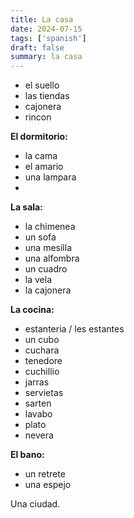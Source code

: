 ```yaml
---
title: La casa
date: 2024-07-15
tags: ['spanish']
draft: false
summary: la casa
---
```


- el suello
- las tiendas
- cajonera
- rincon

**El dormitorio:**

- la cama
- el amario
- una lampara
-

**La sala:**

- la chimenea
- un sofa
- una mesilla
- una alfombra
- un cuadro
- la vela
- la cajonera

**La cocina:**

- estanteria / les estantes
- un cubo
- cuchara
- tenedore
- cuchillio
- jarras
- servietas
- sarten
- lavabo
- plato
- nevera

**El bano:**

- un retrete
- una espejo

Una ciudad.
